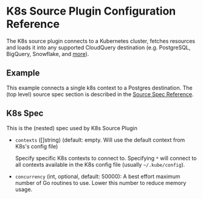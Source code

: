 # K8s Source Plugin Configuration Reference

The K8s source plugin connects to a Kubernetes cluster, fetches resources and loads it into any supported CloudQuery destination (e.g. PostgreSQL, BigQuery, Snowflake, and [more](/docs/plugins/destinations/overview)).

## Example

This example connects a single k8s context to a Postgres destination. The (top level) source spec section is described in the [Source Spec Reference](/docs/reference/source-spec).


<Configuration/>

## K8s Spec

This is the (nested) spec used by K8s Source Plugin

- `contexts` ([]string) (default: empty. Will use the default context from K8s's config file)

  Specify specific K8s contexts to connect to. Specifying `*` will connect to all contexts available in
  the K8s config file (usually `~/.kube/config`).

- `concurrency` (int, optional, default: 50000):
  A best effort maximum number of Go routines to use. Lower this number to reduce memory usage.
